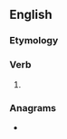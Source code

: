 ==English==

===Etymology===
{{suffix|en|restore|eth|nocat=1}}

===Verb===
{{head|en|verb form}}

# {{en-archaic third-person singular of|restore}}

===Anagrams===
* {{anagrams|en|a=eehorrstt|resorteth}}